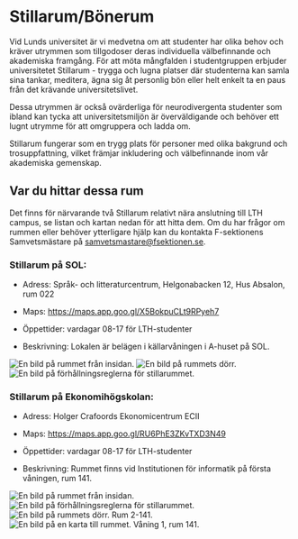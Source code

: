 # Stillarum/Bönerum

Vid Lunds universitet är vi medvetna om att studenter har olika behov och kräver utrymmen som tillgodoser deras individuella välbefinnande och akademiska framgång. För att möta mångfalden i studentgruppen erbjuder universitetet Stillarum - trygga och lugna platser där studenterna kan samla sina tankar, meditera, ägna sig åt personlig bön eller helt enkelt ta en paus från det krävande universitetslivet.

Dessa utrymmen är också ovärderliga för neurodivergenta studenter som ibland kan tycka att universitetsmiljön är överväldigande och behöver ett lugnt utrymme för att omgruppera och ladda om.

Stillarum fungerar som en trygg plats för personer med olika bakgrund och trosuppfattning, vilket främjar inkludering och välbefinnande inom vår akademiska gemenskap.

## Var du hittar dessa rum
Det finns för närvarande två Stillarum relativt nära anslutning till LTH campus, se listan och kartan nedan för att hitta dem. Om du har frågor om rummen eller behöver ytterligare hjälp kan du kontakta F-sektionens Samvetsmästare på samvetsmastare@fsektionen.se.


### Stillarum på SOL:

- Adress: Språk- och litteraturcentrum, Helgonabacken 12, Hus Absalon, rum 022

- Maps: https://maps.app.goo.gl/X5BokpuCLt9RPyeh7

- Öppettider: vardagar 08-17 för LTH-studenter

- Beskrivning: Lokalen är belägen i källarvåningen i A-huset på SOL.

![En bild på rummet från insidan.](/images/stillarum/SOL_1.jpg)
![En bild på rummets dörr.](/images/stillarum/SOL_2.jpg)
![En bild på förhållningsreglerna för stillarummet.](/images/stillarum/SOL_3.jpg)

### Stillarum på Ekonomihögskolan:

- Adress: Holger Crafoords Ekonomicentrum ECII

- Maps: https://maps.app.goo.gl/RU6PhE3ZKvTXD3N49

- Öppettider: vardagar 08-17 för LTH-studenter

- Beskrivning: Rummet finns vid Institutionen för informatik på första våningen, rum 141.

![En bild på rummet från insidan.](/images/stillarum/eko_1.jpg)
![En bild på förhållningsreglerna för stillarummet.](/images/stillarum/eko_2.jpg)
![En bild på rummets dörr. Rum 2-141.](/images/stillarum/eko_3.jpg)
![En bild på en karta till rummet. Våning 1, rum 141.](/images/stillarum/eko_4.jpg)
